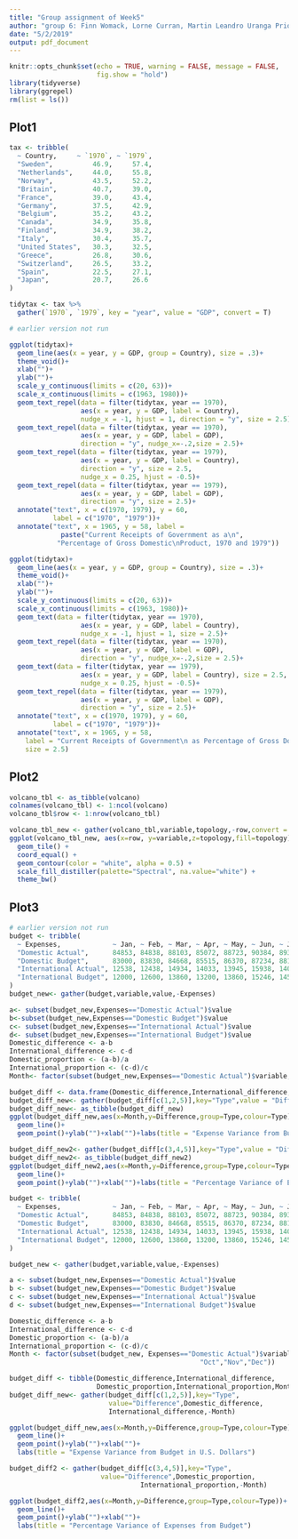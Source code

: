 ```yaml
---
title: "Group assignment of Week5"
author: "group 6: Finn Womack, Lorne Curran, Martin Leandro Uranga Priore, Chenyang Duo, Emerson Webb, Jiarui Xu"
date: "5/2/2019"
output: pdf_document
---
```


```r
knitr::opts_chunk$set(echo = TRUE, warning = FALSE, message = FALSE, 
                      fig.show = "hold")
library(tidyverse)
library(ggrepel)
rm(list = ls())
```

## Plot1

```r
tax <- tribble(
  ~ Country,     ~ `1970`, ~ `1979`,
  "Sweden",          46.9,     57.4,
  "Netherlands",     44.0,     55.8,
  "Norway",          43.5,     52.2,
  "Britain",         40.7,     39.0,
  "France",          39.0,     43.4,
  "Germany",         37.5,     42.9,
  "Belgium",         35.2,     43.2,
  "Canada",          34.9,     35.8,
  "Finland",         34.9,     38.2,
  "Italy",           30.4,     35.7,
  "United States",   30.3,     32.5,
  "Greece",          26.8,     30.6,
  "Switzerland",     26.5,     33.2,
  "Spain",           22.5,     27.1,
  "Japan",           20.7,     26.6
)

tidytax <- tax %>% 
  gather(`1970`, `1979`, key = "year", value = "GDP", convert = T)
```

```r
# earlier version not run

ggplot(tidytax)+
  geom_line(aes(x = year, y = GDP, group = Country), size = .3)+
  theme_void()+
  xlab("")+
  ylab("")+
  scale_y_continuous(limits = c(20, 63))+
  scale_x_continuous(limits = c(1963, 1980))+
  geom_text_repel(data = filter(tidytax, year == 1970), 
                  aes(x = year, y = GDP, label = Country),
                  nudge_x = -1, hjust = 1, direction = "y", size = 2.5)+
  geom_text_repel(data = filter(tidytax, year == 1970), 
                  aes(x = year, y = GDP, label = GDP), 
                  direction = "y", nudge_x=-.2,size = 2.5)+
  geom_text_repel(data = filter(tidytax, year == 1979), 
                  aes(x = year, y = GDP, label = Country), 
                  direction = "y", size = 2.5, 
                  nudge_x = 0.25, hjust = -0.5)+
  geom_text_repel(data = filter(tidytax, year == 1979), 
                  aes(x = year, y = GDP, label = GDP),
                  direction = "y", size = 2.5)+
  annotate("text", x = c(1970, 1979), y = 60, 
           label = c("1970", "1979"))+
  annotate("text", x = 1965, y = 58, label = 
             paste("Current Receipts of Government as a\n", 
            "Percentage of Gross Domestic\nProduct, 1970 and 1979"))
```



```r
ggplot(tidytax)+
  geom_line(aes(x = year, y = GDP, group = Country), size = .3)+
  theme_void()+
  xlab("")+
  ylab("")+
  scale_y_continuous(limits = c(20, 63))+
  scale_x_continuous(limits = c(1963, 1980))+
  geom_text(data = filter(tidytax, year == 1970),
                  aes(x = year, y = GDP, label = Country),
                  nudge_x = -1, hjust = 1, size = 2.5)+
  geom_text_repel(data = filter(tidytax, year == 1970), 
                  aes(x = year, y = GDP, label = GDP), 
                  direction = "y", nudge_x=-.2,size = 2.5)+
  geom_text(data = filter(tidytax, year == 1979), 
                  aes(x = year, y = GDP, label = Country), size = 2.5,
                  nudge_x = 0.25, hjust = -0.5)+
  geom_text_repel(data = filter(tidytax, year == 1979), 
                  aes(x = year, y = GDP, label = GDP),
                  direction = "y", size = 2.5)+
  annotate("text", x = c(1970, 1979), y = 60, 
           label = c("1970", "1979"))+
  annotate("text", x = 1965, y = 58, 
    label = "Current Receipts of Government\n as Percentage of Gross Domestic\n Product, 1970 and 1979", 
    size = 2.5)

```

## Plot2

```r
volcano_tbl <- as_tibble(volcano)
colnames(volcano_tbl) <- 1:ncol(volcano) 
volcano_tbl$row <- 1:nrow(volcano_tbl)

volcano_tbl_new <- gather(volcano_tbl,variable,topology,-row,convert = TRUE)
ggplot(volcano_tbl_new, aes(x=row, y=variable,z=topology,fill=topology))  + 
  geom_tile() + 
  coord_equal() +
  geom_contour(color = "white", alpha = 0.5) + 
  scale_fill_distiller(palette="Spectral", na.value="white") + 
  theme_bw()
```

## Plot3

```r

# earlier version not run
budget <- tribble(
  ~ Expenses,             ~ Jan, ~ Feb, ~ Mar, ~ Apr, ~ May, ~ Jun, ~ Jul, ~ Aug, ~ Sep, ~ Oct, ~ Nov, ~ Dec,
  "Domestic Actual",      84853, 84838, 88103, 85072, 88723, 90384, 89374, 95273, 94239, 92394, 96934, 105034,
  "Domestic Budget",      83000, 83830, 84668, 85515, 86370, 87234, 88106, 88987, 89877, 90776, 91684, 92600,
  "International Actual", 12538, 12438, 14934, 14033, 13945, 15938, 14086, 15934, 13945, 17338, 19384, 22394,
  "International Budget", 12000, 12600, 13860, 13200, 13860, 15246, 14520, 15246, 16771, 15972, 16771, 18448
)
budget_new<- gather(budget,variable,value,-Expenses)

a<- subset(budget_new,Expenses=="Domestic Actual")$value
b<-subset(budget_new,Expenses=="Domestic Budget")$value
c<- subset(budget_new,Expenses=="International Actual")$value
d<- subset(budget_new,Expenses=="International Budget")$value
Domestic_difference <- a-b
International_difference <- c-d
Domestic_proportion <- (a-b)/a
International_proportion <- (c-d)/c
Month<- factor(subset(budget_new,Expenses=="Domestic Actual")$variable,levels=c("Jan","Feb","Mar","Apr","May","Jun","Jul","Aug","Sep","Oct","Nov","Dec"))

budget_diff <- data.frame(Domestic_difference,International_difference,Domestic_proportion,International_proportion,Month)
budget_diff_new<- gather(budget_diff[c(1,2,5)],key="Type",value = "Difference",Domestic_difference,International_difference,-Month)
budget_diff_new<- as_tibble(budget_diff_new)
ggplot(budget_diff_new,aes(x=Month,y=Difference,group=Type,colour=Type))+
  geom_line()+
  geom_point()+ylab("")+xlab("")+labs(title = "Expense Variance from Budget in U.S. Dollars")

budget_diff_new2<- gather(budget_diff[c(3,4,5)],key="Type",value = "Difference",Domestic_proportion,International_proportion,-Month)
budget_diff_new2<- as_tibble(budget_diff_new2)
ggplot(budget_diff_new2,aes(x=Month,y=Difference,group=Type,colour=Type))+
  geom_line()+
  geom_point()+ylab("")+xlab("")+labs(title = "Percentage Variance of Expenses from Budget")
```


```r
budget <- tribble(
  ~ Expenses,             ~ Jan, ~ Feb, ~ Mar, ~ Apr, ~ May, ~ Jun, ~ Jul, ~ Aug, ~ Sep, ~ Oct, ~ Nov, ~ Dec,
  "Domestic Actual",      84853, 84838, 88103, 85072, 88723, 90384, 89374, 95273, 94239, 92394, 96934, 105034,
  "Domestic Budget",      83000, 83830, 84668, 85515, 86370, 87234, 88106, 88987, 89877, 90776, 91684, 92600,
  "International Actual", 12538, 12438, 14934, 14033, 13945, 15938, 14086, 15934, 13945, 17338, 19384, 22394,
  "International Budget", 12000, 12600, 13860, 13200, 13860, 15246, 14520, 15246, 16771, 15972, 16771, 18448
)

budget_new <- gather(budget,variable,value,-Expenses)

a <- subset(budget_new,Expenses=="Domestic Actual")$value
b <- subset(budget_new,Expenses=="Domestic Budget")$value
c <- subset(budget_new,Expenses=="International Actual")$value
d <- subset(budget_new,Expenses=="International Budget")$value

Domestic_difference <- a-b
International_difference <- c-d
Domestic_proportion <- (a-b)/a
International_proportion <- (c-d)/c
Month <- factor(subset(budget_new, Expenses=="Domestic Actual")$variable, levels=c("Jan","Feb","Mar","Apr","May","Jun","Jul","Aug","Sep",
                                                "Oct","Nov","Dec"))

budget_diff <- tibble(Domestic_difference,International_difference,
                      Domestic_proportion,International_proportion,Month)
budget_diff_new<- gather(budget_diff[c(1,2,5)],key="Type",
                         value="Difference",Domestic_difference,
                         International_difference,-Month)

ggplot(budget_diff_new,aes(x=Month,y=Difference,group=Type,colour=Type))+
  geom_line()+
  geom_point()+ylab("")+xlab("")+
  labs(title = "Expense Variance from Budget in U.S. Dollars")

budget_diff2 <- gather(budget_diff[c(3,4,5)],key="Type",
                       value="Difference",Domestic_proportion,
                                 International_proportion,-Month)

ggplot(budget_diff2,aes(x=Month,y=Difference,group=Type,colour=Type))+
  geom_line()+
  geom_point()+ylab("")+xlab("")+
  labs(title = "Percentage Variance of Expenses from Budget")

```
